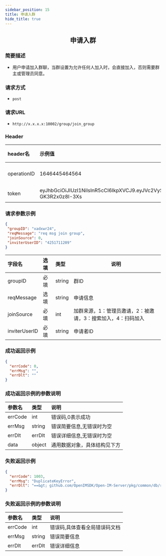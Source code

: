 ```yaml
---
sidebar_position: 15
title: 申请入群
hide_title: true
---
```


<center>

## 申请入群

</center>

### 简要描述
- 用户申请加入群聊，当群设置为允许任何人加入时，会直接加入，否则需要群主或管理员同意。
### 请求方式
- `post` 
### 请求URL
- `http://x.x.x.x:10002/group/join_group` 


### Header
|header名|示例值|选填|类型|说明|
|:----    |:-------    |:--- |---|------      |
|operationID|1646445464564|必填|string|operationID用于全局链路追踪|
|token|eyJhbGciOiJIUzI1NiIsInR5cCI6IkpXVCJ9.eyJVc2VySUQiOiJvcGVuSU02NTQzMjEiLCJQbGF0Zm9ybUlEIjowLCJleHAiOjE2OTY0OTE4NTAsIm5iZiI6MTY4ODcxNTU1MCwiaWF0IjoxNjg4NzE1ODUwfQ.Mfhg3OiRtJY48rZbKWecNeydnHWW-GK3R2x0z8I-3Xs|必填|string|管理员token|


### 请求参数示例


```json
{
 "groupID": "xadxwr24",
 "reqMessage": "req msg join group",
 "joinSource": 0,
 "inviterUserID": "4251711209"
}
```
|字段名|选填|类型|说明|
|:----    |:-------    |:--- |---|
|groupID|必填|string|群ID|
|reqMessage|选填|string|申请信息|
|joinSource|必填|int|加群来源，1：管理员邀请，2：被邀请，3：搜索加入，4：扫码加入|
|inviterUserID|必填|string|申请者ID|
### 成功返回示例


```json
{
  "errCode": 0,
  "errMsg": "",
  "errDlt": ""
}
```
### 成功返回示例的参数说明


|参数名|类型|说明|
|:----    |:-------    |:--- |
|errCode|int|错误码,0表示成功|
|errMsg|string|错误简要信息,无错误时为空|
|errDlt|errDlt|错误详细信息,无错误时为空|
|data|object|通用数据对象，具体结构见下方|
### 失败返回示例


```json
{
  "errCode": 1003,
  "errMsg": "DuplicateKeyError",
  "errDlt": "==&gt; github.com/OpenIMSDK/Open-IM-Server/pkg/common/db/relation.(*GroupRequestGorm).Create()@27: Create: Error 1062: Duplicate entry 'openIMAdmin-xadxwr24' for key 'PRIMARY'"
}
```
### 失败返回示例的参数说明


|参数名|类型|说明|
|:----    |:-------    |:--- |
|errCode|int|错误码,具体查看全局错误码文档|
|errMsg|string|错误简要信息|
|errDlt|errDlt|错误详细信息|
